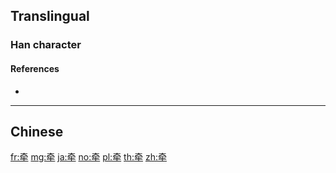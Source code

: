 {{also|牽}}
==Translingual==

===Han character===
{{Han char|rn=93|rad=牛|as=05|sn=9|four=|canj=KBHQ|ids=⿳大冖牛}}

====References====
* {{Han ref|kx=0700.061|hdz=31806.150|uh=7275|ud=29301}}

----

==Chinese==
{{zh-see|牽}}

[[fr:牵]]
[[mg:牵]]
[[ja:牵]]
[[no:牵]]
[[pl:牵]]
[[th:牵]]
[[zh:牵]]
